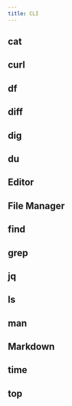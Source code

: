 ```yaml
---
title: CLI
---
```



## cat

<Repos name="cat" />

## curl

<Repos name="curl" />

## df

<Repos name="df" />

## diff

<Repos name="diff" />

## dig

<Repos name="dig" />

## du

<Repos name="du" />

## Editor

<Repos name="Editor" />

## File Manager

<Repos name="File Manager" />

## find

<Repos name="find" />

## grep

<Repos name="grep" />

## jq

<Repos name="jq" />

## ls

<Repos name="ls" />

## man

<Repos name="man" />

## Markdown

<Repos name="Markdown" />

## time

<Repos name="time" />

## top

<Repos name="top" />
